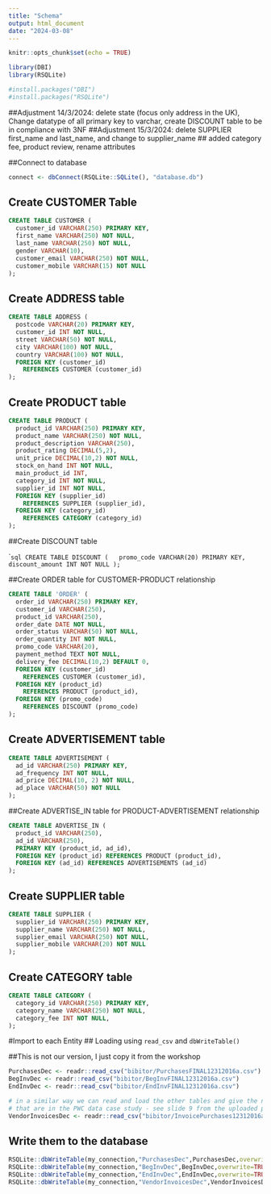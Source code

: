 ```yaml
---
title: "Schema"
output: html_document
date: "2024-03-08"
---
```


```r
knitr::opts_chunk$set(echo = TRUE)
```

```r
library(DBI)
library(RSQLite)

#install.packages("DBI")
#install.packages("RSQLite")
```

##Adjustment 14/3/2024: delete state (focus only address in the UK), Change datatype of all primary key to varchar, create DISCOUNT table to be in  compliance with 3NF
##Adjustment 15/3/2024: delete SUPPLIER first_name and last_name, and change to supplier_name
## added category fee, product review, rename attributes

##Connect to database

```r
connect <- dbConnect(RSQLite::SQLite(), "database.db")
```

## Create CUSTOMER Table 

        
```sql
CREATE TABLE CUSTOMER (
  customer_id VARCHAR(250) PRIMARY KEY, 
  first_name VARCHAR(250) NOT NULL,
  last_name VARCHAR(250) NOT NULL,
  gender VARCHAR(10),
  customer_email VARCHAR(250) NOT NULL,
  customer_mobile VARCHAR(15) NOT NULL
);
```

## Create ADDRESS table

```sql
CREATE TABLE ADDRESS (
  postcode VARCHAR(20) PRIMARY KEY, 
  customer_id INT NOT NULL,
  street VARCHAR(50) NOT NULL,
  city VARCHAR(100) NOT NULL,
  country VARCHAR(100) NOT NULL,
  FOREIGN KEY (customer_id)
    REFERENCES CUSTOMER (customer_id)
);
```


## Create PRODUCT table

```sql
CREATE TABLE PRODUCT (
  product_id VARCHAR(250) PRIMARY KEY, 
  product_name VARCHAR(250) NOT NULL,
  product_description VARCHAR(250),
  product_rating DECIMAL(5,2),
  unit_price DECIMAL(10,2) NOT NULL,
  stock_on_hand INT NOT NULL,
  main_product_id INT,
  category_id INT NOT NULL,
  supplier_id INT NOT NULL,
  FOREIGN KEY (supplier_id)
    REFERENCES SUPPLIER (supplier_id),
  FOREIGN KEY (category_id)
    REFERENCES CATEGORY (category_id)
);
```

##Create DISCOUNT table

````sql
CREATE TABLE DISCOUNT (
  promo_code VARCHAR(20) PRIMARY KEY, 
  discount_amount INT NOT NULL
);
```




##Create ORDER table for CUSTOMER-PRODUCT relationship

```sql
CREATE TABLE 'ORDER' (
  order_id VARCHAR(250) PRIMARY KEY,
  customer_id VARCHAR(250), 
  product_id VARCHAR(250),
  order_date DATE NOT NULL,
  order_status VARCHAR(50) NOT NULL, 
  order_quantity INT NOT NULL,
  promo_code VARCHAR(20),
  payment_method TEXT NOT NULL,
  delivery_fee DECIMAL(10,2) DEFAULT 0,
  FOREIGN KEY (customer_id)
    REFERENCES CUSTOMER (customer_id),
  FOREIGN KEY (product_id)
    REFERENCES PRODUCT (product_id),
  FOREIGN KEY (promo_code)
    REFERENCES DISCOUNT (promo_code)
);
```

## Create ADVERTISEMENT table

```sql
CREATE TABLE ADVERTISEMENT (
  ad_id VARCHAR(250) PRIMARY KEY, 
  ad_frequency INT NOT NULL,
  ad_price DECIMAL(10, 2) NOT NULL, 
  ad_place VARCHAR(50) NOT NULL
);
```

##Create ADVERTISE_IN table for PRODUCT-ADVERTISEMENT relationship

```sql
CREATE TABLE ADVERTISE_IN (
  product_id VARCHAR(250),
  ad_id VARCHAR(250),
  PRIMARY KEY (product_id, ad_id),
  FOREIGN KEY (product_id) REFERENCES PRODUCT (product_id),
  FOREIGN KEY (ad_id) REFERENCES ADVERTISEMENTS (ad_id)
);
```

## Create SUPPLIER table

```sql
CREATE TABLE SUPPLIER (
  supplier_id VARCHAR(250) PRIMARY KEY, 
  supplier_name VARCHAR(250) NOT NULL,
  supplier_email VARCHAR(250) NOT NULL,
  supplier_mobile VARCHAR(20) NOT NULL
);
```

## Create CATEGORY table

```sql
CREATE TABLE CATEGORY (
  category_id VARCHAR(250) PRIMARY KEY, 
  category_name VARCHAR(250) NOT NULL,
  category_fee INT NOT NULL,
);
```

#Import to each Entity \## Loading using `read_csv` and `dbWriteTable()`

##This is not our version, I just copy it from the workshop

```r
PurchasesDec <- readr::read_csv("bibitor/PurchasesFINAL12312016a.csv")
BegInvDec <- readr::read_csv("bibitor/BegInvFINAL12312016a.csv")
EndInvDec <- readr::read_csv("bibitor/EndInvFINAL12312016a.csv")

# in a similar way we can read and load the other tables and give the names  
# that are in the PWC data case study - see slide 9 from the uploaded pdf
VendorInvoicesDec <- readr::read_csv("bibitor/InvoicePurchases12312016a.csv")
```

## Write them to the database

```r
RSQLite::dbWriteTable(my_connection,"PurchasesDec",PurchasesDec,overwrite=TRUE)
RSQLite::dbWriteTable(my_connection,"BegInvDec",BegInvDec,overwrite=TRUE)
RSQLite::dbWriteTable(my_connection,"EndInvDec",EndInvDec,overwrite=TRUE)
RSQLite::dbWriteTable(my_connection,"VendorInvoicesDec",VendorInvoicesDec,overwrite=TRUE)

```
